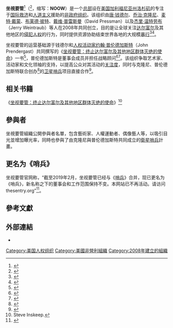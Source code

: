 {{Infobox non-profit
| name            = 坐視要管
| image           = 
| caption         =
| founder         = [[唐·錢德爾|唐·錢德爾]]、[[喬治·克隆尼|喬治·克隆尼]]、[[麥特·戴蒙|麥特·戴蒙]]、[[布萊德·彼特|布萊德·彼特]]、[[戴维·普雷斯曼|戴维·普雷斯曼]]、[[杰里·温特劳布|杰里·温特劳布]]
| type            = 人權組織 
| tax_id          = 
| registration_id =
| founded_date    = <!-- {{Start date|YYYY|MM|DD}} -->
| location        =[[美国|美国]][[加利福尼亚州|加利福尼亚州]][[洛杉矶|洛杉矶]]
| coordinates     = <!-- {{Coord|LAT|LON|display=inline,title}} -->
| origins         = 
| key_people      = 
| area_served     = 全球
| products        = 
| services        = 
| focus           = [[人權|人權]]、民權觀察與[[和平|和平]]
| mission         = 
| method          = 社區服務，募款，觀察
| revenue         = 
| endowment       = 
| num_volunteers  = 
| num_employees   = 
| num_members     = 
| subsid          = 
| owner           = 
| motto           = 
| former name     = 
| homepage        = {{URL|notonourwatchproject.org}}
| dissolved       = 
| footnotes       = 
}}

'''坐視要管'''<ref>{{cite web|url=http://www.the-sun.on.cc/cnt/entertainment/20100123/00476_001.html|publisher=[[太阳报_(香港)|太阳报]]|title=佐治古尼捐逾千万兼做接线生- 太阳报|date=2010-01-23|accessdate=2020-07-23|archive-date=2010-12-22|archive-url=https://web.archive.org/web/20101222172636/http://the-sun.on.cc/cnt/entertainment/20100123/00476_001.html|dead-url=no}}</ref>（{{lang-en|Not On Our Watch}}<ref>{{cite web|url=https://www.taiwannews.com.tw/ch/news/2979614|publisher=[[英文台湾日报|英文台湾日报]]|title=内战与财富 乔治克隆尼揭南苏丹敛财黑幕|date=2016-09-03|accessdate=2020-07-23|archive-date=2020-07-24|archive-url=https://web.archive.org/web/20200724021441/https://www.taiwannews.com.tw/ch/news/2979614|dead-url=no}}</ref>，缩写：'''NOOW'''）是一个[[总部|总部]]设在[[美国|美国]][[加利福尼亚州|加利福尼亚州]][[洛杉矶|洛杉矶]]的专注于[[国际救济|国际救济]]和[[人道主义|人道主义]]援助的[[非政府组织|非政府组织]]。该组织由[[唐·钱德尔|唐·钱德尔]]、[[乔治·克隆尼|乔治·克隆尼]]、[[麦特·戴蒙|麦特·戴蒙]]、[[布莱德·彼特|布莱德·彼特]]、[[戴维·普雷斯曼|戴维·普雷斯曼]]（David Pressman）以及[[杰里·温特劳布|杰里·温特劳布]]（Jerry Weintraub）等人在2008年共同创立，目的是让全球关注[[达尔富尔|达尔富尔]]及其他地区的[[侵犯|侵犯]][[人权|人权]]的行为，同时提供资源协助结束世界各地的大规模[[暴行|暴行]]<ref>{{cite web |url=http://foundationcenter.org/pnd/news/story.jhtml?id=238200041 |title=Oxfam America Receives $500,000 From Not On Our Watch |publisher=FoundationCenter.org |date= |accessdate=2020-07-23 |archive-date=2013-03-03 |archive-url=https://web.archive.org/web/20130303210353/http://foundationcenter.org/pnd/news/story.jhtml?id=238200041 |dead-url=no }}</ref><ref>{{cite web |url=http://notonourwatchproject.org/who_we_are |title=Not On Our Watch |publisher=Notonourwatchproject.org |date= |accessdate=2020-07-23 |archive-url=https://web.archive.org/web/20170917221559/http://notonourwatchproject.org/who_we_are |archive-date=2017-09-17 |url-status= |dead-url=yes }}</ref>。

坐视要管的运营基础源于钱德尔和[[人权活动家|人权活动家]][[约翰·普伦德加斯特|约翰·普伦德加斯特]]（John Prendergast）共同撰写的《[[坐视要管_(书籍)|坐视要管：终止达尔富尔及其他地区群体灭绝的使命]]》一书<ref>{{cite web|url=https://www.epochtimes.com/gb/14/6/6/n4172211.htm|publisher=[[大纪元时报|大纪元时报]]|title=挺身而出倡导人权的九位明星|date=2014-06-06|accessdate=2020-07-23|archive-date=2020-07-23|archive-url=https://web.archive.org/web/20200723091400/https://www.epochtimes.com/gb/14/6/6/n4172211.htm|dead-url=no}}</ref>，普伦德加斯特是董事会成员并担任战略顾问<ref>{{cite web |url=http://www.looktothestars.org/charity/540-not-on-our-watch |title=Not On Our Watch: Celebrity Supporters |publisher=Looktothestars.org |date= |accessdate=2020-07-23 |archive-date=2012-06-14 |archive-url=https://web.archive.org/web/20120614082557/http://www.looktothestars.org/charity/540-not-on-our-watch |dead-url=no }}</ref><ref>{{cite web|title=Not On Our Watch Project|date=March 17, 2011|url=http://notonourwatchproject.org/|access-date=June 21, 2012|archive-url=https://web.archive.org/web/20070512213019/http://www.notonourwatchproject.org/|archive-date=2007-05-12|url-status=|dead-url=yes}}</ref>。该组织争取艺术家、活动家和文化领袖的支持，以提高公众对其活动的[[关注度|关注度]]，同时与克隆尼、普伦德加斯特联合创办<ref>{{cite web |url=http://satsentinel.org/our-story/partner-organizations |title=Partner Organizations | Satellite Sentinel Project |publisher=Satsentinel.org |date=2011-06-30 |accessdate=2012-06-22 |archive-date=2012-06-20 |archive-url=https://web.archive.org/web/20120620195959/http://www.satsentinel.org/our-story/partner-organizations |dead-url=no }}</ref>的[[卫星哨兵|卫星哨兵]]项目直接合作<ref>{{Cite news|url=https://www.space.com/25964-george-clooney-satellite-sentinel-human-rights.html|title=George Clooney's Satellite Sentinel Project for Human Rights Enters New Phase|work=[[Space.com|Space.com]]|access-date=2020-07-23|archive-date=2020-07-23|archive-url=https://web.archive.org/web/20200723103545/https://www.space.com/25964-george-clooney-satellite-sentinel-human-rights.html|dead-url=no}}</ref>。

==相关书籍==
《[[坐视要管_(书籍)|坐视要管：终止达尔富尔及其他地区群体灭绝的使命]]》<ref>Steve Inskeep.{{cite web|url=https://www.npr.org/templates/story/story.php?storyId=9928999|publisher=npr.org|title='Not On Our Watch': A Mission to End Genocide|date=May 1, 2007|accessdate=2020-07-23|archive-date=2020-07-23|archive-url=https://web.archive.org/web/20200723103249/https://www.npr.org/templates/story/story.php?storyId=9928999|dead-url=no}}</ref>

== 參與者 ==
坐視要管組織公開參與者名單，包含藝術家、人權運動者、偶像藝人等，以吸引目光並增加曝光率，同時也參與了由克隆尼與普伦德加斯特共同成立的[[衛星哨兵|衛星哨兵]]計畫。

==更名为《哨兵》==
坐视要管官网称，“截至2019年2月，坐视要管已经与《[[哨兵_(人权组织)|哨兵]]》合并，现已更名为《哨兵》，新名称之下的董事会和工作范围保持不变。本网站已不再活动。请访问thesentry.org”<ref>{{cite web|url=http://notonourwatchproject.org/who_we_are|title=Not On Our Watch|publisher=Notonourwatchproject.org|access-date=2019-06-14|archive-url=https://web.archive.org/web/20170917221559/http://notonourwatchproject.org/who_we_are|archive-date=2017-09-17|url-status=|dead-url=yes}}</ref>。

==參考文獻==
{{refs}}
== 外部連結 ==
* {{Official website|http://www.notonourwatchproject.org}}

{{麥特·戴蒙}}

[[Category:美国人权组织|Category:美国人权组织]]
[[Category:美國非營利組織|Category:美國非營利組織]]
[[Category:2008年建立的組織|Category:2008年建立的組織]]